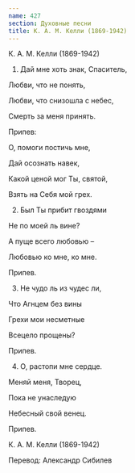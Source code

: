 ```yaml
---
name: 427
section: Духовные песни
title: К. А. М. Келли (1869-1942)
---
```

К. А. М. Келли (1869-1942)


1. Дай мне хоть знак, Спаситель,

Любви, что не понять,

Любви, что снизошла с небес,

Смерть за меня принять.


Припев:

О, помоги постичь мне,

Дай осознать навек,

Какой ценой мог Ты, святой,

Взять на Себя мой грех.


2. Был Ты прибит гвоздями

Не по моей ль вине?

А пуще всего любовью –

Любовью ко мне, ко мне.


Припев.


3. Не чудо ль из чудес ли,

Что Агнцем без вины

Грехи мои несметные

Всецело прощены?


Припев.


4. О, растопи мне сердце.

Меняй меня, Творец,

Пока не унаследую

Небесный свой венец.


Припев.


К. А. М. Келли (1869-1942)

Перевод: Александр Сибилев